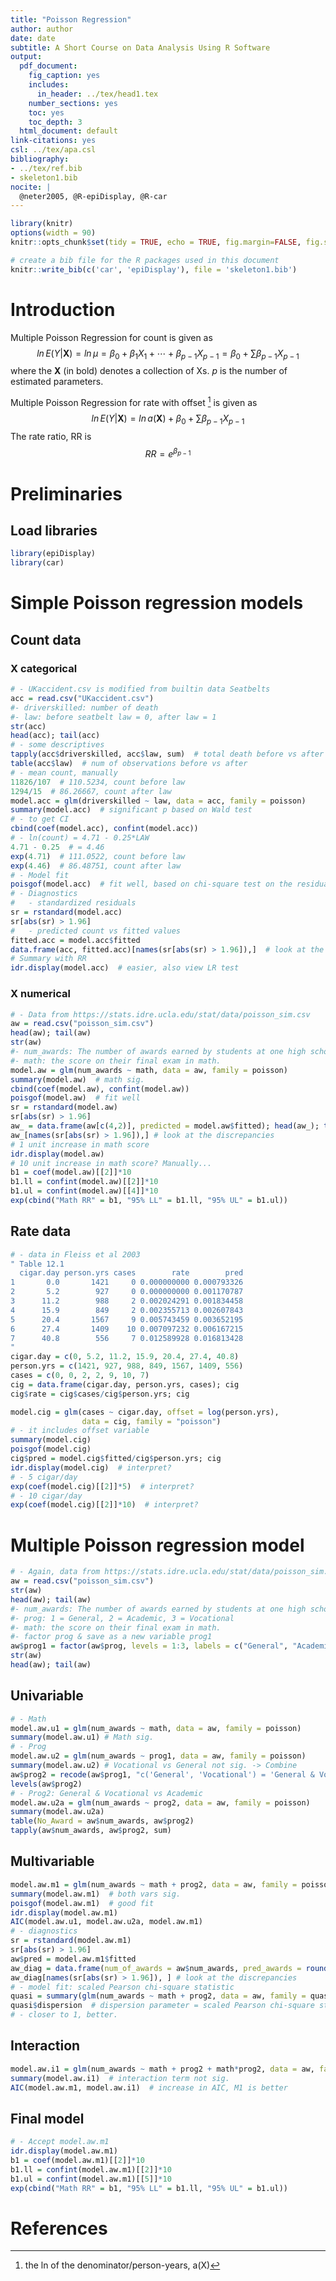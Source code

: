 ```yaml
---
title: "Poisson Regression"
author: author
date: date
subtitle: A Short Course on Data Analysis Using R Software
output:
  pdf_document: 
    fig_caption: yes
    includes:
      in_header: ../tex/head1.tex
    number_sections: yes
    toc: yes
    toc_depth: 3
  html_document: default
link-citations: yes
csl: ../tex/apa.csl
bibliography:
- ../tex/ref.bib
- skeleton1.bib
nocite: | 
  @neter2005, @R-epiDisplay, @R-car
---
```


```r
library(knitr)
options(width = 90)
knitr::opts_chunk$set(tidy = TRUE, echo = TRUE, fig.margin=FALSE, fig.show = "asis", fig.align = "center", fig.width = 6, fig.asp = 1, size = "tiny", results = "markup")
```

```r
# create a bib file for the R packages used in this document
knitr::write_bib(c('car', 'epiDisplay'), file = 'skeleton1.bib')
```

# Introduction

Multiple Poisson Regression for count is given as
$$ln\,E(Y|\mathbf{X})=ln\,\mu=\beta_{0}+\beta_{1}X_{1}+\cdots+\beta_{p-1}X_{p-1}=\beta_{0}+\sum\beta_{p-1}X_{p-1}$$
where the **X** (in bold) denotes a collection of Xs. _p_ is the number of estimated parameters.

Multiple Poisson Regression for rate with offset ^[the ln of the denominator/person-years, a(X)] is given as
$$ln\,E(Y|\mathbf{X})=ln\,a(\mathbf{X})+\beta_{0}+\sum\beta_{p-1}X_{p-1}$$
The rate ratio, RR is
$$RR=e^{\beta_{p-1}}$$

# Preliminaries

## Load libraries
```r
library(epiDisplay)
library(car)
```

# Simple Poisson regression models

## Count data

### X categorical
```r
# - UKaccident.csv is modified from builtin data Seatbelts
acc = read.csv("UKaccident.csv")
#- driverskilled: number of death
#- law: before seatbelt law = 0, after law = 1
str(acc)
head(acc); tail(acc)
# - some descriptives
tapply(acc$driverskilled, acc$law, sum)  # total death before vs after
table(acc$law)  # num of observations before vs after
# - mean count, manually
11826/107  # 110.5234, count before law
1294/15  # 86.26667, count after law
model.acc = glm(driverskilled ~ law, data = acc, family = poisson)
summary(model.acc)  # significant p based on Wald test
# - to get CI
cbind(coef(model.acc), confint(model.acc))
# - ln(count) = 4.71 - 0.25*LAW
4.71 - 0.25  # = 4.46
exp(4.71)  # 111.0522, count before law
exp(4.46)  # 86.48751, count after law
# - Model fit
poisgof(model.acc)  # fit well, based on chi-square test on the residual deviance
# - Diagnostics
#   - standardized residuals
sr = rstandard(model.acc)
sr[abs(sr) > 1.96]
#   - predicted count vs fitted values
fitted.acc = model.acc$fitted
data.frame(acc, fitted.acc)[names(sr[abs(sr) > 1.96]),]  # look at the discrepancies
# Summary with RR
idr.display(model.acc)  # easier, also view LR test
```

### X numerical
```r
# - Data from https://stats.idre.ucla.edu/stat/data/poisson_sim.csv
aw = read.csv("poisson_sim.csv")
head(aw); tail(aw)
str(aw)
#- num_awards: The number of awards earned by students at one high school.
#- math: the score on their final exam in math.
model.aw = glm(num_awards ~ math, data = aw, family = poisson)
summary(model.aw)  # math sig.
cbind(coef(model.aw), confint(model.aw))
poisgof(model.aw)  # fit well
sr = rstandard(model.aw)
sr[abs(sr) > 1.96]
aw_ = data.frame(aw[c(4,2)], predicted = model.aw$fitted); head(aw_); tail(aw_)
aw_[names(sr[abs(sr) > 1.96]),] # look at the discrepancies
# 1 unit increase in math score
idr.display(model.aw)
# 10 unit increase in math score? Manually...
b1 = coef(model.aw)[[2]]*10
b1.ll = confint(model.aw)[[2]]*10
b1.ul = confint(model.aw)[[4]]*10
exp(cbind("Math RR" = b1, "95% LL" = b1.ll, "95% UL" = b1.ul))
```

## Rate data
```r
# - data in Fleiss et al 2003
" Table 12.1
  cigar.day person.yrs cases        rate        pred
1       0.0       1421     0 0.000000000 0.000793326
2       5.2        927     0 0.000000000 0.001170787
3      11.2        988     2 0.002024291 0.001834458
4      15.9        849     2 0.002355713 0.002607843
5      20.4       1567     9 0.005743459 0.003652195
6      27.4       1409    10 0.007097232 0.006167215
7      40.8        556     7 0.012589928 0.016813428
"
cigar.day = c(0, 5.2, 11.2, 15.9, 20.4, 27.4, 40.8)
person.yrs = c(1421, 927, 988, 849, 1567, 1409, 556)
cases = c(0, 0, 2, 2, 9, 10, 7)
cig = data.frame(cigar.day, person.yrs, cases); cig
cig$rate = cig$cases/cig$person.yrs; cig

model.cig = glm(cases ~ cigar.day, offset = log(person.yrs), 
                data = cig, family = "poisson")
# - it includes offset variable
summary(model.cig)
poisgof(model.cig)
cig$pred = model.cig$fitted/cig$person.yrs; cig
idr.display(model.cig)  # interpret?
# - 5 cigar/day
exp(coef(model.cig)[[2]]*5)  # interpret?
# - 10 cigar/day
exp(coef(model.cig)[[2]]*10)  # interpret?
```

# Multiple Poisson regression model
```r
# - Again, data from https://stats.idre.ucla.edu/stat/data/poisson_sim.csv
aw = read.csv("poisson_sim.csv")
str(aw)
head(aw); tail(aw)
#- num_awards: The number of awards earned by students at one high school.
#- prog: 1 = General, 2 = Academic, 3 = Vocational
#- math: the score on their final exam in math.
#- factor prog & save as a new variable prog1
aw$prog1 = factor(aw$prog, levels = 1:3, labels = c("General", "Academic", "Vocational"))
str(aw)
head(aw); tail(aw)
```

## Univariable
```r
# - Math
model.aw.u1 = glm(num_awards ~ math, data = aw, family = poisson)
summary(model.aw.u1) # Math sig.
# - Prog
model.aw.u2 = glm(num_awards ~ prog1, data = aw, family = poisson)
summary(model.aw.u2) # Vocational vs General not sig. -> Combine
aw$prog2 = recode(aw$prog1, "c('General', 'Vocational') = 'General & Vocational'")
levels(aw$prog2)
# - Prog2: General & Vocational vs Academic
model.aw.u2a = glm(num_awards ~ prog2, data = aw, family = poisson)
summary(model.aw.u2a)
table(No_Award = aw$num_awards, aw$prog2)
tapply(aw$num_awards, aw$prog2, sum)
```

## Multivariable
```r
model.aw.m1 = glm(num_awards ~ math + prog2, data = aw, family = poisson)
summary(model.aw.m1)  # both vars sig.
poisgof(model.aw.m1)  # good fit
idr.display(model.aw.m1)  
AIC(model.aw.u1, model.aw.u2a, model.aw.m1)
# - diagnostics
sr = rstandard(model.aw.m1)
sr[abs(sr) > 1.96]
aw$pred = model.aw.m1$fitted
aw_diag = data.frame(num_of_awards = aw$num_awards, pred_awards = round(aw$pred, 1))
aw_diag[names(sr[abs(sr) > 1.96]), ] # look at the discrepancies
# - model fit: scaled Pearson chi-square statistic
quasi = summary(glm(num_awards ~ math + prog2, data = aw, family = quasipoisson))
quasi$dispersion  # dispersion parameter = scaled Pearson chi-square statistic
# - closer to 1, better.
```

## Interaction
```r
model.aw.i1 = glm(num_awards ~ math + prog2 + math*prog2, data = aw, family = poisson)
summary(model.aw.i1)  # interaction term not sig.
AIC(model.aw.m1, model.aw.i1)  # increase in AIC, M1 is better
```

## Final model
```r
# - Accept model.aw.m1
idr.display(model.aw.m1)
b1 = coef(model.aw.m1)[[2]]*10
b1.ll = confint(model.aw.m1)[[2]]*10
b1.ul = confint(model.aw.m1)[[5]]*10
exp(cbind("Math RR" = b1, "95% LL" = b1.ll, "95% UL" = b1.ul))
```

# References